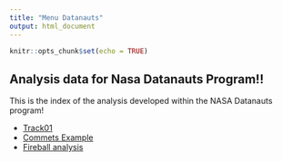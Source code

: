 ```yaml
---
title: "Menu Datanauts"
output: html_document
---
```


```r
knitr::opts_chunk$set(echo = TRUE)
```

## Analysis data for Nasa Datanauts Program!!

This is the index of the analysis developed within the NASA Datanauts program!

* [Track01](track1/README.md)
* [Commets Example](comets_example/comets.html)
* [Fireball analysis](fireballs/readme.html)
